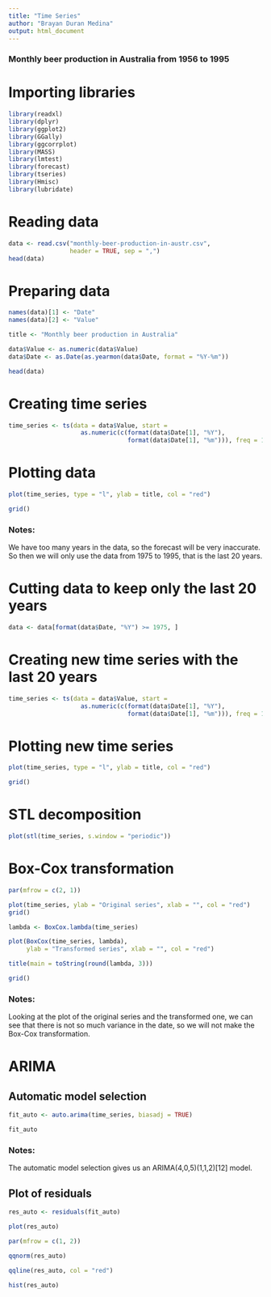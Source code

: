 ```yaml
---
title: "Time Series"
author: "Brayan Duran Medina"
output: html_document
---
```


### Monthly beer production in Australia from 1956 to 1995

# Importing libraries
```r
library(readxl)
library(dplyr)
library(ggplot2)
library(GGally)
library(ggcorrplot)
library(MASS)
library(lmtest)
library(forecast)
library(tseries)
library(Hmisc)
library(lubridate)
```

# Reading data
```r
data <- read.csv("monthly-beer-production-in-austr.csv",
                 header = TRUE, sep = ",")
head(data)
```

# Preparing data
```r
names(data)[1] <- "Date"
names(data)[2] <- "Value"

title <- "Monthly beer production in Australia"

data$Value <- as.numeric(data$Value)
data$Date <- as.Date(as.yearmon(data$Date, format = "%Y-%m"))

head(data)
```

# Creating time series
```r
time_series <- ts(data = data$Value, start =
                    as.numeric(c(format(data$Date[1], "%Y"),
                                 format(data$Date[1], "%m"))), freq = 12)
```

# Plotting data
```r
plot(time_series, type = "l", ylab = title, col = "red")

grid()
```

### Notes:
We have too many years in the data, so the forecast will be very inaccurate. 
So then we will only use the data from 1975 to 1995, that is the last 20 years.

# Cutting data to keep only the last 20 years
```r
data <- data[format(data$Date, "%Y") >= 1975, ]
```

# Creating new time series with the last 20 years
```r
time_series <- ts(data = data$Value, start =
                    as.numeric(c(format(data$Date[1], "%Y"),
                                 format(data$Date[1], "%m"))), freq = 12)
```

# Plotting new time series
```r
plot(time_series, type = "l", ylab = title, col = "red")

grid()
```

# STL decomposition
```r
plot(stl(time_series, s.window = "periodic"))
```

# Box-Cox transformation
```r
par(mfrow = c(2, 1))

plot(time_series, ylab = "Original series", xlab = "", col = "red")
grid()

lambda <- BoxCox.lambda(time_series)

plot(BoxCox(time_series, lambda),
     ylab = "Transformed series", xlab = "", col = "red")

title(main = toString(round(lambda, 3)))

grid()
```

### Notes:
Looking at the plot of the original series and the transformed one, we can see that there is not so much variance in the date, 
so we will not make the Box-Cox transformation.

# ARIMA

## Automatic model selection
```r
fit_auto <- auto.arima(time_series, biasadj = TRUE)

fit_auto
```

### Notes:
The automatic model selection gives us an ARIMA(4,0,5)(1,1,2)[12] model.

## Plot of residuals
```r
res_auto <- residuals(fit_auto)

plot(res_auto)
```

```r
par(mfrow = c(1, 2))

qqnorm(res_auto)

qqline(res_auto, col = "red")

hist(res_auto)
```
